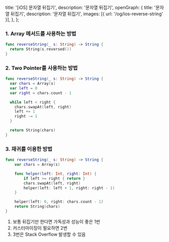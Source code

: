   title: '[iOS] 문자열 뒤집기',
  description: '문자열 뒤집기',
  openGraph: {
    title: '문자열 뒤집기',
    description: '문자열 뒤집기',
    images: [{ url: '/og/ios-reverse-string' }],
  },
};

### 1. Array 메서드를 사용하는 방법

```swift
func reverseString(_ s: String) -> String {
  return String(s.reversed())
}
```

### 2. Two Pointer를 사용하는 방법

```swift
func reverseString(_ s: String) -> String {
  var chars = Array(s)
  var left = 0
  var right = chars.count - 1

  while left < right {
    chars.swapAt(left, right)
    left += 1
    right -= 1
  }

  return String(chars)
}
```

### 3. 재귀를 이용한 방법

```swift
func reverseString(_ s: String) -> String {
    var chars = Array(s)

    func helper(left: Int, right: Int) {
        if left >= right { return }
        chars.swapAt(left, right)
        helper(left: left + 1, right: right - 1)
    }

    helper(left: 0, right: chars.count - 1)
    return String(chars)
}
```

1. 보통 뒤집기만 한다면 가독성과 성능이 좋은 1번
2. 커스터마이징이 필요하면 2번
3. 3번은 Stack Overflow 발생할 수 있음
